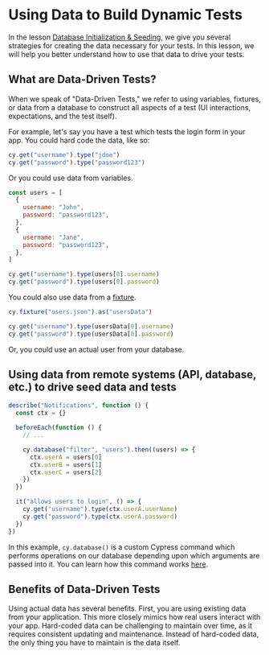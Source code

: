 # Using Data to Build Dynamic Tests

In the lesson [Database Initialization & Seeding](/advanced-cypress-concepts/database-initialization-and-seeding), we give you several strategies for creating the data necessary for your tests. In this lesson, we will help you better understand how to use that data to drive your tests.

## What are Data-Driven Tests?

When we speak of "Data-Driven Tests," we refer to using variables, fixtures, or data from a database to construct all aspects of a test (UI interactions, expectations, and the test itself).

For example, let's say you have a test which tests the login form in your app. You could hard code the data, like so:

```js
cy.get("username").type("jdoe")
cy.get("password").type("password123")
```

Or you could use data from variables.

```js
const users = [
  {
    username: "John",
    password: "password123",
  },
  {
    username: "Jane",
    password: "password123",
  },
]

cy.get("username").type(users[0].username)
cy.get("password").type(users[0].password)
```

You could also use data from a [fixture](https://docs.cypress.io/api/commands/fixture).

```js
cy.fixture("users.json").as("usersData")

cy.get("username").type(usersData[0].username)
cy.get("password").type(usersData[0].password)
```

Or, you could use an actual user from your database.

## Using data from remote systems (API, database, etc.) to drive seed data and tests

```js
describe("Notifications", function () {
  const ctx = {}

  beforeEach(function () {
    // ...

    cy.database("filter", "users").then((users) => {
      ctx.userA = users[0]
      ctx.userB = users[1]
      ctx.userC = users[2]
    })
  })

  it("allows users to login", () => {
    cy.get("username").type(ctx.userA.userName)
    cy.get("password").type(ctx.userA.password)
  })
})
```

In this example, `cy.database()` is a custom Cypress command which performs operations on our database depending upon which arguments are passed into it. You can learn how this command works [here](<cy%20database()%2024eee289efbe4378bf83d1b050366049.md>).

## Benefits of Data-Driven Tests

Using actual data has several benefits. First, you are using existing data from your application. This more closely mimics how real users interact with your app. Hard-coded data can be challenging to maintain over time, as it requires consistent updating and maintenance. Instead of hard-coded data, the only thing you have to maintain is the data itself.
